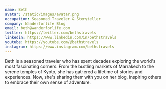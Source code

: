 ```yaml
---
name: Beth
avatar: /static/images/avatar.png
occupation: Seasoned Traveler & Storyteller
company: Wanderforlife Blog
email: beth@wanderforlife.com
twitter: https://twitter.com/bethstravels
linkedin: https://www.linkedin.com/in/bethstravels
youtube: https://youtube.com/@bethstravels
instagram: https://www.instagram.com/bethstravels
---
```


Beth is a seasoned traveler who has spent decades exploring the world's most fascinating corners. From the bustling markets of Marrakech to the serene temples of Kyoto, she has gathered a lifetime of stories and experiences. Now, she's sharing them with you on her blog, inspiring others to embrace their own sense of adventure.

